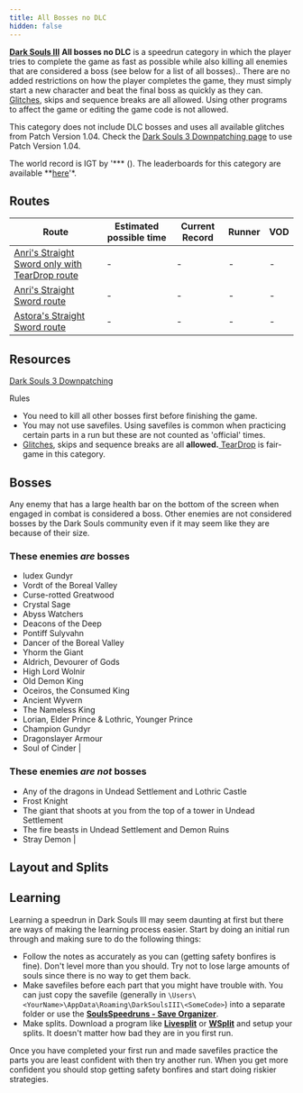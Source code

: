 ```yaml
---
title: All Bosses no DLC
hidden: false
---
```

[**Dark Souls III**](/darksouls3)                                                                **All bosses no DLC** is a speedrun category in which the player tries to complete the game as fast as possible while also killing all enemies that are considered a boss (see below for a list of all bosses).. There are no added restrictions on how the player completes the game, they must simply start a new character and beat the final boss as quickly as they can. [Glitches](/glitches), skips and sequence breaks are all allowed. Using other programs to affect the game or editing the game code is not allowed.

This category does not include DLC bosses and uses all available glitches from Patch Version 1.04. Check the [Dark Souls 3 Downpatching page](/darksouls3/downpatching) to use Patch Version 1.04.

The world record is IGT by '*** (). The leaderboards for this category are available **[here](http://speedsouls.com/Leaderboard)'*.

## Routes

| Route | Estimated possible time | Current Record | Runner | VOD |
|-------|------------------------|----------------|--------|-----|
| [Anri's Straight Sword only with TearDrop route](https://pastebin.com/YprQRHnX) | - | - | - | - |
| [Anri's Straight Sword route](https://pastebin.com/fczrj4LF) | - | - | - | - |
| [Astora's Straight Sword route](https://pastebin.com/WZ4aLRXr) | - | - | - | - |

## Resources

[Dark Souls 3 Downpatching](/darksouls3/downpatching)

Rules

- You need to kill all other bosses first before finishing the game.
- You may not use savefiles. Using savefiles is common when practicing certain parts in a run but these are not counted as 'official' times.
- [Glitches](/glitches), skips and sequence breaks are all **allowed.**[ TearDrop](/darksouls3/teardrop) is fair-game in this category.

## Bosses

Any enemy that has a large health bar on the bottom of the screen when engaged in combat is considered a boss. Other enemies are not considered bosses by the Dark Souls community even if it may seem like they are because of their size.

### These enemies ***are*** bosses

- Iudex Gundyr
- Vordt of the Boreal Valley
- Curse-rotted Greatwood
- Crystal Sage
- Abyss Watchers
- Deacons of the Deep
- Pontiff Sulyvahn
- Dancer of the Boreal Valley
- Yhorm the Giant
- Aldrich, Devourer of Gods
- High Lord Wolnir
- Old Demon King
- Oceiros, the Consumed King
- Ancient Wyvern
- The Nameless King
- Lorian, Elder Prince & Lothric, Younger Prince
- Champion Gundyr
- Dragonslayer Armour
- Soul of Cinder |

### These enemies ***are not*** bosses

- Any of the dragons in Undead Settlement and Lothric Castle
- Frost Knight
- The giant that shoots at you from the top of a tower in Undead Settlement
- The fire beasts in Undead Settlement and Demon Ruins
- Stray Demon |

## Layout and Splits

## Learning

Learning a speedrun in Dark Souls III may seem daunting at first but there are ways of making the learning process easier. Start by doing an initial run through and making sure to do the following things:

- Follow the notes as accurately as you can (getting safety bonfires is fine). Don't level more than you should. Try not to lose large amounts of souls since there is no way to get them back.
- Make savefiles before each part that you might have trouble with. You can just copy the savefile (generally in `\Users\<YourName>\AppData\Roaming\DarkSoulsIII\<SomeCode>`) into a separate folder or use the [**SoulsSpeedruns - Save Organizer**](https://github.com/Kahmul/SoulsSpeedruns-Save-Organizer/releases).
- Make splits. Download a program like [**Livesplit**](https://livesplit.org/) or [**WSplit**](https://www.mediafire.com/download/x6e6g8d0m5daa3q/WSplit+1.5.2.zip) and setup your splits. It doesn't matter how bad they are in you first run.

Once you have completed your first run and made savefiles practice the parts you are least confident with then try another run. When you get more confident you should stop getting safety bonfires and start doing riskier strategies.
